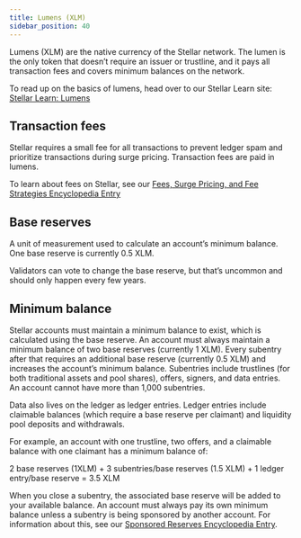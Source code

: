 ```yaml
---
title: Lumens (XLM)
sidebar_position: 40
---
```


Lumens (XLM) are the native currency of the Stellar network. The lumen is the only token that doesn’t require an issuer or trustline, and it pays all transaction fees and covers minimum balances on the network. 

To read up on the basics of lumens, head over to our Stellar Learn site: [Stellar Learn: Lumens](https://www.stellar.org/lumens)

## Transaction fees
Stellar requires a small fee for all transactions to prevent ledger spam and prioritize transactions during surge pricing. Transaction fees are paid in lumens.

To learn about fees on Stellar, see our [Fees, Surge Pricing, and Fee Strategies Encyclopedia Entry](#)

## Base reserves 
A unit of measurement used to calculate an account’s minimum balance. One base reserve is currently 0.5 XLM.

Validators can vote to change the base reserve, but that’s uncommon and should only happen every few years. 

## Minimum balance
Stellar accounts must maintain a minimum balance to exist, which is calculated using the base reserve. An account must always maintain a minimum balance of two base reserves (currently 1 XLM). Every subentry after that requires an additional base reserve (currently 0.5 XLM) and increases the account’s minimum balance. Subentries include trustlines (for both traditional assets and pool shares), offers, signers, and data entries. An account cannot have more than 1,000 subentries.

Data also lives on the ledger as ledger entries. Ledger entries include claimable balances (which require a base reserve per claimant) and liquidity pool deposits and withdrawals. 

For example, an account with one trustline, two offers, and a claimable balance with one claimant has a minimum balance of: 

2 base reserves (1XLM) + 3 subentries/base reserves (1.5 XLM) + 1 ledger entry/base reserve = 3.5 XLM

When you close a subentry, the associated base reserve will be added to your available balance.
An account must always pay its own minimum balance unless a subentry is being sponsored by another account. For information about this, see our [Sponsored Reserves Encyclopedia Entry](#).